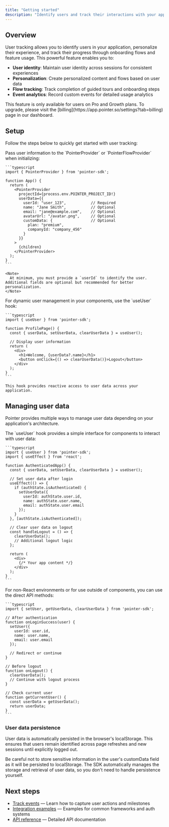 ```yaml
---
title: "Getting started"
description: "Identify users and track their interactions with your app."
---
```


## Overview

User tracking allows you to identify users in your application, personalize their experience, and track their progress through onboarding flows and feature usage. This powerful feature enables you to:

- **User identity**: Maintain user identity across sessions for consistent experiences
- **Personalization**: Create personalized content and flows based on user data  
- **Flow tracking**: Track completion of guided tours and onboarding steps
- **Event analytics**: Record custom events for detailed usage analytics

<Note>
  This feature is only available for users on Pro and Growth plans. To upgrade, please visit the [billing](https://app.pointer.so/settings?tab=billing) page in our dashboard. 
</Note>

## Setup

Follow the steps below to quickly get started with user tracking:

<Steps>
  <Step title="Configure the PointerProvider with user data.">
    Pass user information to the `PointerProvider` or `PointerFlowProvider` when initializing:

    ```typescript
    import { PointerProvider } from 'pointer-sdk';

    function App() {
      return (
        <PointerProvider 
          projectId={process.env.POINTER_PROJECT_ID!}
          userData={{
            userId: "user_123",           // Required
            name: "Jane Smith",           // Optional
            email: "jane@example.com",    // Optional
            avatarUrl: "/avatar.png",     // Optional
            customData: {                 // Optional
              plan: "premium",
              companyId: "company_456"
            }
          }}
        >
          {children}
        </PointerProvider>
      );
    }
    ```

    <Note>
      At minimum, you must provide a `userId` to identify the user. Additional fields are optional but recommended for better personalization.
    </Note>
  </Step>

  <Step title="Manage user data dynamically with the useUser hook.">
    For dynamic user management in your components, use the `useUser` hook:

    ```typescript
    import { useUser } from 'pointer-sdk';

    function ProfilePage() {
      const { userData, setUserData, clearUserData } = useUser();
      
      // Display user information
      return (
        <div>
          <h1>Welcome, {userData?.name}</h1>
          <button onClick={() => clearUserData()}>Logout</button>
        </div>
      );
    }
    ```

    This hook provides reactive access to user data across your application.
  </Step>
</Steps>

## Managing user data

Pointer provides multiple ways to manage user data depending on your application's architecture.

<Tabs>
  <Tab title="React hooks">
    The `useUser` hook provides a simple interface for components to interact with user data:

    ```typescript
    import { useUser } from 'pointer-sdk';
    import { useEffect } from 'react';

    function AuthenticatedApp() {
      const { userData, setUserData, clearUserData } = useUser();
      
      // Set user data after login
      useEffect(() => {
        if (authState.isAuthenticated) {
          setUserData({
            userId: authState.user.id,
            name: authState.user.name,
            email: authState.user.email
          });
        }
      }, [authState.isAuthenticated]);
      
      // Clear user data on logout
      const handleLogout = () => {
        clearUserData();
        // Additional logout logic
      };
      
      return (
        <div>
          {/* Your app content */}
        </div>
      );
    }
    ```
  </Tab>

  <Tab title="Direct API methods">
    For non-React environments or for use outside of components, you can use the direct API methods:

    ```typescript
    import { setUser, getUserData, clearUserData } from 'pointer-sdk';

    // After authentication
    function onLoginSuccess(user) {
      setUser({
        userId: user.id,
        name: user.name,
        email: user.email
      });
      
      // Redirect or continue
    }

    // Before logout
    function onLogout() {
      clearUserData();
      // Continue with logout process
    }

    // Check current user
    function getCurrentUser() {
      const userData = getUserData();
      return userData;
    }
    ```
  </Tab>
</Tabs>

### User data persistence

User data is automatically persisted in the browser's localStorage. This ensures that users remain identified across page refreshes and new sessions until explicitly logged out.

<Warning>
  Be careful not to store sensitive information in the user's customData field as it will be persisted to localStorage.
</Warning>

<Note>
  The SDK automatically manages the storage and retrieval of user data, so you don't need to handle persistence yourself.
</Note>

## Next steps

- [Track events](/user-tracking/event-tracking) — Learn how to capture user actions and milestones
- [Integration examples](/user-tracking/integration-examples) — Examples for common frameworks and auth systems  
- [API reference](/user-tracking/api-reference) — Detailed API documentation